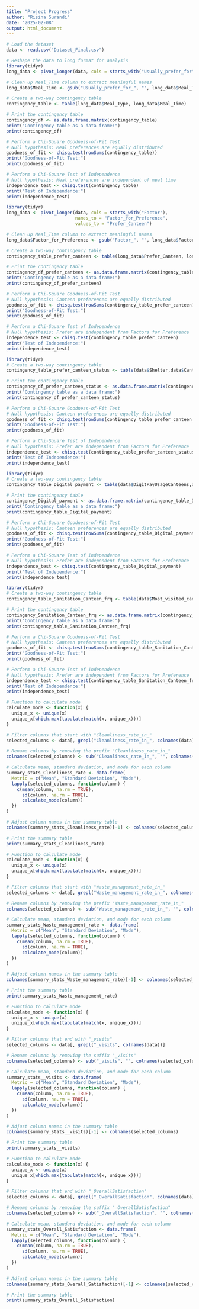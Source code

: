 ```yaml
---
title: "Project Progress"
author: "Risina Surandi"
date: "2025-02-08"
output: html_document
---
```


```r
# Load the dataset
data <- read.csv("Dataset_Final.csv")

# Reshape the data to long format for analysis
library(tidyr)
long_data <- pivot_longer(data, cols = starts_with("Usually_prefer_for"),names_to = "Meal_Time",values_to = "Meal_Type")

# Clean up Meal_Time column to extract meaningful names
long_data$Meal_Time <- gsub("Usually_prefer_for_", "", long_data$Meal_Time)

# Create a two-way contingency table
contingency_table <- table(long_data$Meal_Type, long_data$Meal_Time)

# Print the contingency table
contingency_df <- as.data.frame.matrix(contingency_table)
print("Contingency table as a data frame:")
print(contingency_df)

# Perform a Chi-Square Goodness-of-Fit Test
# Null hypothesis: Meal preferences are equally distributed
goodness_of_fit <- chisq.test(rowSums(contingency_table))
print("Goodness-of-Fit Test:")
print(goodness_of_fit)

# Perform a Chi-Square Test of Independence
# Null hypothesis: Meal preferences are independent of meal time
independence_test <- chisq.test(contingency_table)
print("Test of Independence:")
print(independence_test)
```


```r
library(tidyr)
long_data <- pivot_longer(data, cols = starts_with("Factor"), 
                          names_to = "Factor_for_Preference", 
                          values_to = "Prefer_Canteen")

# Clean up Meal_Time column to extract meaningful names
long_data$Factor_for_Preference <- gsub("Factor_", "", long_data$Factor_for_Preference)

# Create a two-way contingency table
contingency_table_prefer_canteen <- table(long_data$Prefer_Canteen, long_data$Factor_for_Preference)

# Print the contingency table
contingency_df_prefer_canteen <- as.data.frame.matrix(contingency_table_prefer_canteen)
print("Contingency table as a data frame:")
print(contingency_df_prefer_canteen)

# Perform a Chi-Square Goodness-of-Fit Test
# Null hypothesis: Canteen preferences are equally distributed
goodness_of_fit <- chisq.test(rowSums(contingency_table_prefer_canteen))
print("Goodness-of-Fit Test:")
print(goodness_of_fit)

# Perform a Chi-Square Test of Independence
# Null hypothesis: Prefer are independent from Factors for Preference 
independence_test <- chisq.test(contingency_table_prefer_canteen)
print("Test of Independence:")
print(independence_test)
```


```r
library(tidyr)
# Create a two-way contingency table
contingency_table_prefer_canteen_status <- table(data$Shelter,data$Canteen_Usage)

# Print the contingency table
contingency_df_prefer_canteen_status <- as.data.frame.matrix(contingency_table_prefer_canteen_status)
print("Contingency table as a data frame:")
print(contingency_df_prefer_canteen_status)

# Perform a Chi-Square Goodness-of-Fit Test
# Null hypothesis: Canteen preferences are equally distributed
goodness_of_fit <- chisq.test(rowSums(contingency_table_prefer_canteen_status))
print("Goodness-of-Fit Test:")
print(goodness_of_fit)

# Perform a Chi-Square Test of Independence
# Null hypothesis: Prefer are independent from Factors for Preference 
independence_test <- chisq.test(contingency_table_prefer_canteen_status)
print("Test of Independence:")
print(independence_test)
```


```r
library(tidyr)
# Create a two-way contingency table
contingency_table_Digital_payment <- table(data$DigitPayUsageCanteens,data$Convenience)

# Print the contingency table
contingency_Digital_payment <- as.data.frame.matrix(contingency_table_Digital_payment)
print("Contingency table as a data frame:")
print(contingency_table_Digital_payment)

# Perform a Chi-Square Goodness-of-Fit Test
# Null hypothesis: Canteen preferences are equally distributed
goodness_of_fit <- chisq.test(rowSums(contingency_table_Digital_payment))
print("Goodness-of-Fit Test:")
print(goodness_of_fit)

# Perform a Chi-Square Test of Independence
# Null hypothesis: Prefer are independent from Factors for Preference 
independence_test <- chisq.test(contingency_table_Digital_payment)
print("Test of Independence:")
print(independence_test)
```


```r
library(tidyr)
# Create a two-way contingency table
contingency_table_Sanitation_Canteen_frq <- table(data$Most_visited_canteen,data$University_canteen_sanitation)

# Print the contingency table
contingency_Sanitation_Canteen_frq <- as.data.frame.matrix(contingency_table_Sanitation_Canteen_frq)
print("Contingency table as a data frame:")
print(contingency_table_Sanitation_Canteen_frq)

# Perform a Chi-Square Goodness-of-Fit Test
# Null hypothesis: Canteen preferences are equally distributed
goodness_of_fit <- chisq.test(rowSums(contingency_table_Sanitation_Canteen_frq))
print("Goodness-of-Fit Test:")
print(goodness_of_fit)

# Perform a Chi-Square Test of Independence
# Null hypothesis: Prefer are independent from Factors for Preference 
independence_test <- chisq.test(contingency_table_Sanitation_Canteen_frq)
print("Test of Independence:")
print(independence_test)
```


```r
# Function to calculate mode
calculate_mode <- function(x) {
  unique_x <- unique(x)
  unique_x[which.max(tabulate(match(x, unique_x)))]
}

# Filter columns that start with "Cleanliness_rate_in_"
selected_columns <- data[, grepl("Cleanliness_rate_in_", colnames(data))]

# Rename columns by removing the prefix "Cleanliness_rate_in_"
colnames(selected_columns) <- sub("Cleanliness_rate_in_", "", colnames(selected_columns))

# Calculate mean, standard deviation, and mode for each column
summary_stats_Cleanliness_rate <- data.frame(
  Metric = c("Mean", "Standard Deviation", "Mode"),
  lapply(selected_columns, function(column) {
    c(mean(column, na.rm = TRUE), 
      sd(column, na.rm = TRUE), 
      calculate_mode(column))
  })
)

# Adjust column names in the summary table
colnames(summary_stats_Cleanliness_rate)[-1] <- colnames(selected_columns)

# Print the summary table
print(summary_stats_Cleanliness_rate)
```


```r
# Function to calculate mode
calculate_mode <- function(x) {
  unique_x <- unique(x)
  unique_x[which.max(tabulate(match(x, unique_x)))]
}

# Filter columns that start with "Waste_management_rate_in_"
selected_columns <- data[, grepl("Waste_management_rate_in_", colnames(data))]

# Rename columns by removing the prefix "Waste_management_rate_in_"
colnames(selected_columns) <- sub("Waste_management_rate_in_", "", colnames(selected_columns))

# Calculate mean, standard deviation, and mode for each column
summary_stats_Waste_management_rate <- data.frame(
  Metric = c("Mean", "Standard Deviation", "Mode"),
  lapply(selected_columns, function(column) {
    c(mean(column, na.rm = TRUE), 
      sd(column, na.rm = TRUE), 
      calculate_mode(column))
  })
)

# Adjust column names in the summary table
colnames(summary_stats_Waste_management_rate)[-1] <- colnames(selected_columns)

# Print the summary table
print(summary_stats_Waste_management_rate)

```


```r
# Function to calculate mode
calculate_mode <- function(x) {
  unique_x <- unique(x)
  unique_x[which.max(tabulate(match(x, unique_x)))]
}

# Filter columns that end with "_visits"
selected_columns <- data[, grepl("_visits", colnames(data))]

# Rename columns by removing the suffix "_visits"
colnames(selected_columns) <- sub("_visits", "", colnames(selected_columns))

# Calculate mean, standard deviation, and mode for each column
summary_stats__visits <- data.frame(
  Metric = c("Mean", "Standard Deviation", "Mode"),
  lapply(selected_columns, function(column) {
    c(mean(column, na.rm = TRUE), 
      sd(column, na.rm = TRUE), 
      calculate_mode(column))
  })
)

# Adjust column names in the summary table
colnames(summary_stats__visits)[-1] <- colnames(selected_columns)

# Print the summary table
print(summary_stats__visits)
```


```r
# Function to calculate mode
calculate_mode <- function(x) {
  unique_x <- unique(x)
  unique_x[which.max(tabulate(match(x, unique_x)))]
}

# Filter columns that end with "_OverallSatisfaction"
selected_columns <- data[, grepl("_OverallSatisfaction", colnames(data))]

# Rename columns by removing the suffix "_OverallSatisfaction"
colnames(selected_columns) <- sub("_OverallSatisfaction", "", colnames(selected_columns))

# Calculate mean, standard deviation, and mode for each column
summary_stats_Overall_Satisfaction <- data.frame(
  Metric = c("Mean", "Standard Deviation", "Mode"),
  lapply(selected_columns, function(column) {
    c(mean(column, na.rm = TRUE), 
      sd(column, na.rm = TRUE), 
      calculate_mode(column))
  })
)

# Adjust column names in the summary table
colnames(summary_stats_Overall_Satisfaction)[-1] <- colnames(selected_columns)

# Print the summary table
print(summary_stats_Overall_Satisfaction)
```

